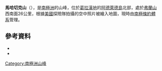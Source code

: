 {{coord|66|52|S|68|4|W|source:GNIS|display=title}}

'''馬哈切克山'''（{{lang-en|Mount Machatschek}}），是[[南極洲|南極洲]]的山峰，位於[[葛拉漢地|葛拉漢地]]的[[阿德萊德島|阿德萊德島]]北部，處於[[弗蘭山|弗蘭山]]西南面26公里，根據[[美國|美國]]探險隊拍攝的空中照片被繪入地圖，現時由[[南極條約體系|南極條約體系]]管理。

==參考資料==
*{{cite gnis | type = antarid | id = 9216| name = Mount Machatschek | accessdate = 2013-07-16}}
*{{usgs-gazetteer|id=9216}}

{{DEFAULTSORT:Mount Machatschek}}
[[Category:南極洲山峰|Category:南極洲山峰]]


{{AdelaideIsland-geo-stub}}